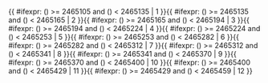 <includeonly>{{ #ifexpr: ({{{1}}}) >= 2465105 and ({{{1}}}) < 2465135 | 1 }}{{ #ifexpr: ({{{1}}}) >= 2465135 and ({{{1}}}) < 2465165 | 2 }}{{ #ifexpr: ({{{1}}}) >= 2465165 and ({{{1}}}) < 2465194 | 3 }}{{ #ifexpr: ({{{1}}}) >= 2465194 and ({{{1}}}) < 2465224 | 4 }}{{ #ifexpr: ({{{1}}}) >= 2465224 and ({{{1}}}) < 2465253 | 5 }}{{ #ifexpr: ({{{1}}}) >= 2465253 and ({{{1}}}) < 2465282 | 6 }}{{ #ifexpr: ({{{1}}}) >= 2465282 and ({{{1}}}) < 2465312 | 7 }}{{ #ifexpr: ({{{1}}}) >= 2465312 and ({{{1}}}) < 2465341 | 8 }}{{ #ifexpr: ({{{1}}}) >= 2465341 and ({{{1}}}) < 2465370 | 9 }}{{ #ifexpr: ({{{1}}}) >= 2465370 and ({{{1}}}) < 2465400 | 10 }}{{ #ifexpr: ({{{1}}}) >= 2465400 and ({{{1}}}) < 2465429 | 11 }}{{ #ifexpr: ({{{1}}}) >= 2465429 and ({{{1}}}) < 2465459 | 12 }}</includeonly><noinclude>{{Chinese calendar/doc}}

[[Category:農曆模板|{{PAGENAME}}]]

</noinclude>